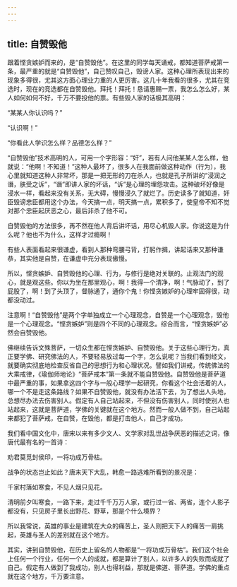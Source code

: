 ```yaml
---
---
---
```

title: 自赞毁他
---




跟着悭贪嫉妒而来的，是“自赞毁他”。在这里的同学每天诵戒，都知道菩萨戒第一条，最严重的就是“自赞毁他”，自己赞叹自己，毁谤人家。这种心理所表现出来的现象多得很，尤其这方面心理业力重的人更厉害。这几十年我看的很多，尤其在竞选时，现在的竞选都在自赞毁他。拜托！拜托！恳请惠赐一票，我怎么怎么好，某人如何如何不好，千万不要投他的票。有些毁人家的话极其高明：

“某某人你认识吗？”

“认识啊！”

“你看此人学识怎么样？品德怎么样？”

“自赞毁他”技术高明的人，可用一个字形容：“奸”，若有人问他某某人怎么样，他就说：“他啊！不知道！”这种人最坏了，很多人在我面前做这种动作（行为），我心里就知道这种人非常坏，那是一把无形的刀在杀人，也就是孔子所讲的“浸润之谮，肤受之诉”，“谮”即讲人家的坏话，“诉”是心理的埋怨攻击。这种破坏好像是浸水一样，看起来没有关系，无大碍，慢慢浸久了就烂了。历史读多了就知道，奸臣毁谤忠臣都用这个办法，今天搞一点，明天搞一点，累积多了，使皇帝不知不觉对那个忠臣起厌恶之心，最后非杀了他不可。

自赞毁他的方法很多，再不然在他人背后讲坏话，用尽心机毁人家。你说这是为什么呢？他也不为什么，这样才过瘾啊！

有些人表面看起来很谦虚，看到人那种弯腰弓背，打躬作揖，讲起话来又那种谦恭，其实他是自赞，在谦虚中充分表现傲慢。

所以，悭贪嫉妒、自赞毁他的心理、行为，与修行是绝对关联的。止观法门的观心，就是观这些。你以为坐在那里观心，啊！我得一个清净，啊！气脉动了，到了屁股了，啊！到了头顶了，督脉通了，通你个鬼！你悭贪嫉妒的心理牢固得很，动都没动过。

注意啊！“自赞毁他”是两个字单独成立一个心理观念，自赞是一个心理观念，毁他是一个心理观念。“悭贪嫉妒”则是四个不同的心理观念。综合而言，“悭贪嫉妒”必然会自赞毁他。

佛继续告诉文殊菩萨，一切众生都在悭贪嫉妒、自赞毁他。关于这些心理行为，真正要学佛、研究佛法的人，不要轻易放过每一个字，怎么说呢？当我们看到经文，就要确实彻底地检查反省自己的思想行为和心理状况。譬如我们讲戒，传统佛法的大乘戒律，《瑜伽师地论》“菩萨戒本”第一条就不能自赞毁他。自赞毁他是菩萨道中最严重的事，如果拿这四个字与一般心理学一起研究，你看这个社会活着的人，哪一个不是走这条路线？如果不自赞毁他，就没有办法活下去，为了想出人头地，总想尽办法去伤害别人。假定有人自己站起来，不但没有伤害别人，同时使别人也站起来，这就是菩萨道，学佛的关键就在这个地方。然而一般人做不到，自己站起来都犯了菩萨戒，在自赞，在毁他，都是打击他人，自己才成功。

我们看中国文化中，唐宋以来有多少文人、文学家对乱世战争厌恶的描述之词，像唐代最有名的一首诗：


劝君莫觅封侯印，一将功成万骨枯。


战争的状态岂止如此？唐末天下大乱，韩愈一路逃难所看到的景况是：


千家村落如寒食，不见人烟只见花。


清明前夕叫寒食，一路下来，走过千千万万人家，或行过一省、两省，连个人影子都没有，只见房子里长出野花、野草，那是个什么境界？

所以我常说，英雄的事业是建筑在大众的痛苦上，圣人则把天下人的痛苦一肩挑起，英雄与圣人的差别就在这个地方。

其实，讲到自赞毁他，在历史上留名的人物都是“一将功成万骨枯”。我们这个社会上任何一个行业，任何一个人的成就，都是算计了别人，以许多人的失败而成就了自己。假定有人做到了我成功，别人也得利益，那就是佛道、菩萨道。学佛的重点就在这个地方，千万要注意。
